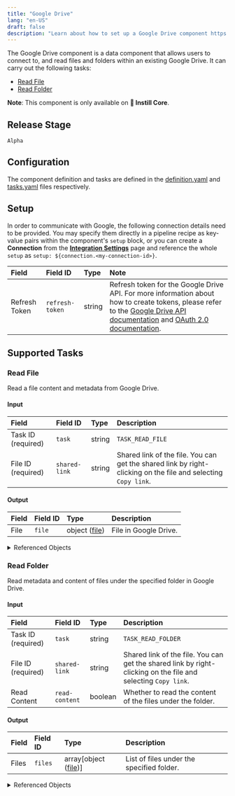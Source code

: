 ```yaml
---
title: "Google Drive"
lang: "en-US"
draft: false
description: "Learn about how to set up a Google Drive component https://github.com/instill-ai/instill-core"
---
```


The Google Drive component is a data component that allows users to connect to, and read files and folders within an existing Google Drive.
It can carry out the following tasks:
- [Read File](#read-file)
- [Read Folder](#read-folder)

**Note**: This component is only available on **🔮 Instill Core**.


## Release Stage

`Alpha`



## Configuration

The component definition and tasks are defined in the [definition.yaml](https://github.com/instill-ai/pipeline-backend/blob/main/pkg/component/data/googledrive/v0/config/definition.yaml) and [tasks.yaml](https://github.com/instill-ai/pipeline-backend/blob/main/pkg/component/data/googledrive/v0/config/tasks.yaml) files respectively.




## Setup


In order to communicate with Google, the following connection details need to be
provided. You may specify them directly in a pipeline recipe as key-value pairs
within the component's `setup` block, or you can create a **Connection** from
the [**Integration Settings**](https://docs.instill-ai.com/docs/set-up-component)
page and reference the whole `setup` as `setup:
${connection.<my-connection-id>}`.

<div class="markdown-col-no-wrap" data-col-1 data-col-2>

| Field | Field ID | Type | Note |
| :--- | :--- | :--- | :--- |
| Refresh Token | `refresh-token` | string | Refresh token for the Google Drive API. For more information about how to create tokens, please refer to the <a href="https://developers.google.com/drive/api/v3/about-auth">Google Drive API documentation</a> and <a href="https://developers.google.com/identity/protocols/oauth2" >OAuth 2.0 documentation</a>. |

</div>





## Supported Tasks

### Read File

Read a file content and metadata from Google Drive.

<h4 id="read-file-input">Input</h4>
<div class="markdown-col-no-wrap" data-col-1 data-col-2>

| Field | Field ID | Type | Description |
| :--- | :--- | :--- | :--- |
| Task ID (required) | `task` | string | `TASK_READ_FILE` |
| File ID (required) | `shared-link` | string | Shared link of the file. You can get the shared link by right-clicking on the file and selecting `Copy link`. |
</div>

<h4 id="read-file-output">Output</h4>
<div class="markdown-col-no-wrap" data-col-1 data-col-2>

| Field | Field ID | Type | Description |
| :--- | :--- | :--- | :--- |
| File | `file` | object ([file](#read-file-file)) | File in Google Drive. |
</div>

<details>
<summary> Referenced Objects</summary>
<h4 id="read-file-file">File <sup><small><small>Referenced in <a href="#read-file-output">Output</a></small></small></sup></h4>

File in Google Drive.

<div class="markdown-col-no-wrap" data-col-1 data-col-2>

| Field | Field ID | Type | Note |
| :--- | :--- | :--- | :--- |
| ID | `id` | string | Unique ID of the file. |
| Name | `name` | string | Name of the file. The file extension will be added automatically based on the exported MIME type. For example, Google Sheets will be exported as CSV, Google Docs as PDF, and Google Slides as PDF. If the file is a Google Sheet and the name is `MySheet`, the exported file will be `MySheet.csv`. If the file is not a Google file, the name will be used as is. |
| Content | `content` | string | Base64 encoded content of the binary file without the `data:[MIME_TYPE];base64,` prefix. Google Sheets will be exported as CSV, Google Docs as PDF, and Google Slides as PDF. If the file is not a Google file, the content will be the same as the original file. |
| Created time | `created-time` | string | Time when the file was created. Format: `YYYY-MM-DDTHH:MM:SSZ`. |
| Modified time | `modified-time` | string | Time when the file was last modified. Format: `YYYY-MM-DDTHH:MM:SSZ`. |
| Size | `size` | integer | Size of the file in bytes. |
| MIME type | `mime-type` | string | MIME type of the file. For example, `application/pdf`, `text/csv`, `image/jpeg`, etc. |
| MD5 checksum | `md5-checksum` | string | MD5 checksum of the file. This reflects every change made to the file on the server, even those not visible to the user. |
| Version | `version` | integer | Version of the file in Google Drive. |
| Web View Link | `web-view-link` | string | Link for opening the file in a relevant Google editor or viewer in a browser. Usually, web view link is same as shared link. |
| Web Content Link | `web-content-link` | string | Link for downloading the content of the file in a browser. |
</div>

</details>


### Read Folder

Read metadata and content of files under the specified folder in Google Drive.

<h4 id="read-folder-input">Input</h4>
<div class="markdown-col-no-wrap" data-col-1 data-col-2>

| Field | Field ID | Type | Description |
| :--- | :--- | :--- | :--- |
| Task ID (required) | `task` | string | `TASK_READ_FOLDER` |
| File ID (required) | `shared-link` | string | Shared link of the file. You can get the shared link by right-clicking on the file and selecting `Copy link`. |
| Read Content | `read-content` | boolean | Whether to read the content of the files under the folder. |
</div>

<h4 id="read-folder-output">Output</h4>
<div class="markdown-col-no-wrap" data-col-1 data-col-2>

| Field | Field ID | Type | Description |
| :--- | :--- | :--- | :--- |
| Files | `files` | array[object ([file](#read-folder-file))] | List of files under the specified folder. |
</div>

<details>
<summary> Referenced Objects</summary>
<h4 id="read-folder-file">File <sup><small><small>Referenced in <a href="#read-folder-output">Output</a></small></small></sup></h4>

File in Google Drive.

<div class="markdown-col-no-wrap" data-col-1 data-col-2>

| Field | Field ID | Type | Note |
| :--- | :--- | :--- | :--- |
| ID | `id` | string | Unique ID of the file. |
| Name | `name` | string | Name of the file. The file extension will be added automatically based on the exported MIME type. For example, Google Sheets will be exported as CSV, Google Docs as PDF, and Google Slides as PDF. If the file is a Google Sheet and the name is `MySheet`, the exported file will be `MySheet.csv`. If the file is not a Google file, the name will be used as is. |
| Content | `content` | string | Base64 encoded content of the binary file without the `data:[MIME_TYPE];base64,` prefix. Google Sheets will be exported as CSV, Google Docs as PDF, and Google Slides as PDF. If the file is not a Google file, the content will be the same as the original file. |
| Created time | `created-time` | string | Time when the file was created. Format: `YYYY-MM-DDTHH:MM:SSZ`. |
| Modified time | `modified-time` | string | Time when the file was last modified. Format: `YYYY-MM-DDTHH:MM:SSZ`. |
| Size | `size` | integer | Size of the file in bytes. |
| MIME type | `mime-type` | string | MIME type of the file. For example, `application/pdf`, `text/csv`, `image/jpeg`, etc. |
| MD5 checksum | `md5-checksum` | string | MD5 checksum of the file. This reflects every change made to the file on the server, even those not visible to the user. |
| Version | `version` | integer | Version of the file in Google Drive. |
| Web View Link | `web-view-link` | string | Link for opening the file in a relevant Google editor or viewer in a browser. Usually, web view link is same as shared link. |
| Web Content Link | `web-content-link` | string | Link for downloading the content of the file in a browser. |
</div>

</details>



